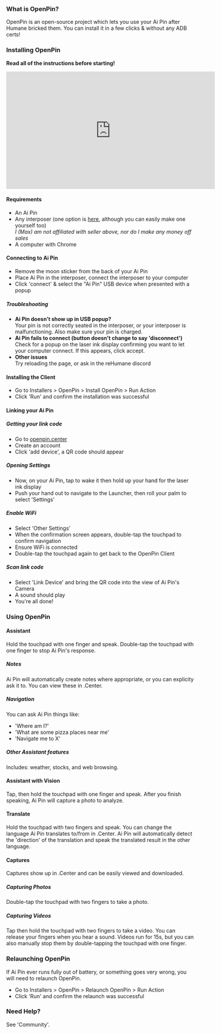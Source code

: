 ### What is OpenPin?

OpenPin is an open-source project which lets you use your Ai Pin after Humane bricked them. You can install it in a few clicks & without any ADB certs!

### Installing OpenPin

**Read all of the instructions before starting!**

<iframe
  width="560"
  height="315"
  src="https://www.youtube.com/embed/ICL-s2aeLD4?si=7X1KCJ254U-Xyw9s"
  title="YouTube video player"
  frameborder="0"
  allow="accelerometer; autoplay; clipboard-write; encrypted-media; gyroscope; picture-in-picture; web-share"
  referrerpolicy="strict-origin-when-cross-origin"
  allowfullscreen
></iframe>

#### Requirements

- An Ai Pin
- Any interposer (one option is [here](https://www.etsy.com/listing/1904242117), although you can easily make one yourself too)<br />
  _I (Max) am not affiliated with seller above, nor do I make any money off sales_
- A computer with Chrome

#### Connecting to Ai Pin

- Remove the moon sticker from the back of your Ai Pin
- Place Ai Pin in the interposer, connect the interposer to your computer
- Click 'connect' & select the "Ai Pin" USB device when presented with a popup

##### Troubleshooting

- **Ai Pin doesn't show up in USB popup?**<br />
  Your pin is not correctly seated in the interposer, or your interposer is malfunctioning. Also make sure your pin is charged.
- **Ai Pin fails to connect (button doesn't change to say 'disconnect')**<br />
  Check for a popup on the laser ink display confirming you want to let your computer connect. If this appears, click accept.
- **Other issues**<br />
  Try reloading the page, or ask in the reHumane discord

#### Installing the Client

- Go to Installers > OpenPin > Install OpenPin > Run Action
- Click 'Run' and confirm the installation was successful

#### Linking your Ai Pin

##### Getting your link code

- Go to [openpin.center](https://openpin.center/)
- Create an account
- Click 'add device', a QR code should appear

##### Opening Settings

- Now, on your Ai Pin, tap to wake it then hold up your hand for the laser ink display
- Push your hand out to navigate to the Launcher, then roll your palm to select 'Settings'

##### Enable WiFi

- Select 'Other Settings'
- When the confirmation screen appears, double-tap the touchpad to confirm navigation
- Ensure WiFi is connected
- Double-tap the touchpad again to get back to the OpenPin Client

##### Scan link code

- Select 'Link Device' and bring the QR code into the view of Ai Pin's Camera
- A sound should play
- You're all done!

### Using OpenPin

#### Assistant

Hold the touchpad with one finger and speak. Double-tap the touchpad with one finger to stop Ai Pin's response.

##### Notes

Ai Pin will automatically create notes where appropriate, or you can explicity ask it to. You can view these in .Center.

##### Navigation

You can ask Ai Pin things like:

- 'Where am I?'
- 'What are some pizza places near me'
- 'Navigate me to X'

##### Other Assistant features

Includes: weather, stocks, and web browsing.

#### Assistant with Vision

Tap, then hold the touchpad with one finger and speak. After you finish speaking, Ai Pin will capture a photo to analyze.

#### Translate

Hold the touchpad with two fingers and speak. You can change the language Ai Pin translates to/from in .Center.
Ai Pin will automatically detect the 'direction' of the translation and speak the translated result in the other language.

#### Captures

Captures show up in .Center and can be easily viewed and downloaded.

##### Capturing Photos

Double-tap the touchpad with two fingers to take a photo.

##### Capturing Videos

Tap then hold the touchpad with two fingers to take a video. You can release your fingers when you hear a sound.
Videos run for 15s, but you can also manually stop them by double-tapping the touchpad with one finger.

### Relaunching OpenPin

If Ai Pin ever runs fully out of battery, or something goes very wrong, you will need to relaunch OpenPin.

- Go to Installers > OpenPin > Relaunch OpenPin > Run Action
- Click 'Run' and confirm the relaunch was successful

### Need Help?

See 'Community'.
